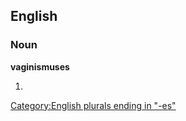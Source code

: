 ==English==

===Noun===
'''vaginismuses'''

# {{plural of|[[vaginismus]]}}

[[Category:English plurals ending in "-es"]]